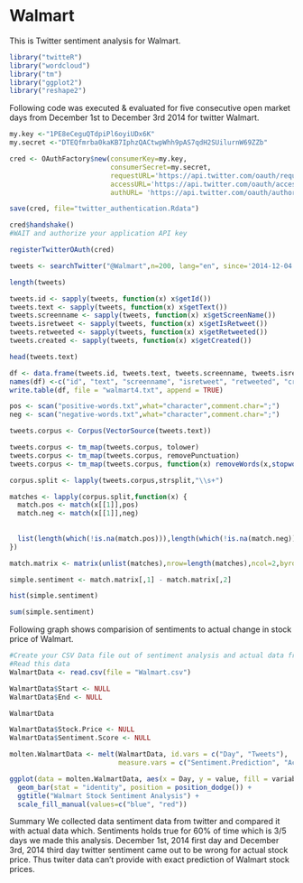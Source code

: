 Walmart
========================================================

This is Twitter sentiment analysis for Walmart.
```r
library("twitteR")
library("wordcloud")
library("tm")
library("ggplot2")
library("reshape2")
```
Following code was executed & evaluated for five consecutive open market days from December 1st to December 3rd 2014 for twitter Walmart.
```r
my.key <-"1PE8eCeguQTdpiPl6oyiUDx6K"
my.secret <-"DTEQfmrba0kaKB7IphzQACtwpWhh9pAS7qdH2SUilurnW69ZZb"

cred <- OAuthFactory$new(consumerKey=my.key,
                         consumerSecret=my.secret,
                         requestURL='https://api.twitter.com/oauth/request_token',
                         accessURL='https://api.twitter.com/oauth/access_token',
                         authURL= 'https://api.twitter.com/oauth/authorize')

save(cred, file="twitter_authentication.Rdata")

cred$handshake()
#WAIT and authorize your application API key

registerTwitterOAuth(cred)

tweets <- searchTwitter("@Walmart",n=200, lang="en", since='2014-12-04', until='2014-12-05')

length(tweets)

tweets.id <- sapply(tweets, function(x) x$getId())
tweets.text <- sapply(tweets, function(x) x$getText())
tweets.screenname <- sapply(tweets, function(x) x$getScreenName())
tweets.isretweet <- sapply(tweets, function(x) x$getIsRetweet())
tweets.retweeted <- sapply(tweets, function(x) x$getRetweeted())
tweets.created <- sapply(tweets, function(x) x$getCreated())

head(tweets.text)

df <- data.frame(tweets.id, tweets.text, tweets.screenname, tweets.isretweet, tweets.retweeted, tweets.created)
names(df) <-c("id", "text", "screenname", "isretweet", "retweeted", "created")
write.table(df, file = "walmart4.txt", append = TRUE)

pos <- scan("positive-words.txt",what="character",comment.char=";")
neg <- scan("negative-words.txt",what="character",comment.char=";")

tweets.corpus <- Corpus(VectorSource(tweets.text))

tweets.corpus <- tm_map(tweets.corpus, tolower) 
tweets.corpus <- tm_map(tweets.corpus, removePunctuation)
tweets.corpus <- tm_map(tweets.corpus, function(x) removeWords(x,stopwords()))

corpus.split <- lapply(tweets.corpus,strsplit,"\\s+")

matches <- lapply(corpus.split,function(x) {
  match.pos <- match(x[[1]],pos)
  match.neg <- match(x[[1]],neg) 
  
  
  list(length(which(!is.na(match.pos))),length(which(!is.na(match.neg))))
})

match.matrix <- matrix(unlist(matches),nrow=length(matches),ncol=2,byrow=T)

simple.sentiment <- match.matrix[,1] - match.matrix[,2]

hist(simple.sentiment)

sum(simple.sentiment)

```

Following graph shows comparision of sentiments to actual change in stock price of Walmart.

```r
#Create your CSV Data file out of sentiment analysis and actual data from
#Read this data
WalmartData <- read.csv(file = "Walmart.csv")

WalmartData$Start <- NULL
WalmartData$End <- NULL

WalmartData

WalmartData$Stock.Price <- NULL
WalmartData$Sentiment.Score <- NULL

molten.WalmartData <- melt(WalmartData, id.vars = c("Day", "Tweets"), 
                           measure.vars = c("Sentiment.Prediction", "Actual"))

ggplot(data = molten.WalmartData, aes(x = Day, y = value, fill = variable)) +
  geom_bar(stat = "identity", position = position_dodge()) + 
  ggtitle("Walmart Stock Sentiment Analysis") +
  scale_fill_manual(values=c("blue", "red"))
```

Summary
We collected data sentiment data from twitter and compared it with actual data which. Sentiments holds true for 60% of time which is 3/5 days we made this analysis. December 1st, 2014 first day and December 3rd, 2014 third day twitter sentiment came out to be wrong for actual stock price. Thus twiter data can't provide with exact prediction of Walmart stock prices.   